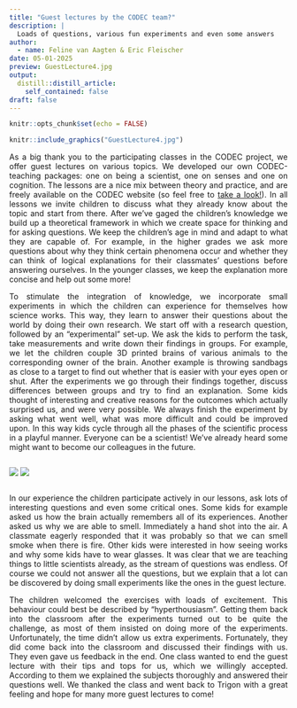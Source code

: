 ```yaml
---
title: "Guest lectures by the CODEC team?"
description: |
  Loads of questions, various fun experiments and even some answers
author:
  - name: Feline van Aagten & Eric Fleischer
date: 05-01-2025
preview: GuestLecture4.jpg
output:
  distill::distill_article:
    self_contained: false
draft: false
---
```


<style>
body {
text-align: justify}
</style>

```r
knitr::opts_chunk$set(echo = FALSE)
```

```r
knitr::include_graphics("GuestLecture4.jpg")
```

As a big thank you to the participating classes in the CODEC project, we offer guest lectures on various topics. We developed our own CODEC-teaching packages: one on being a scientist, one on senses and one on cognition. The lessons are a nice mix between theory and practice, and are freely available on the CODEC website (so feel free to [take a look!](https://www.codecstudie.nl/klas.html)). In all lessons we invite children to discuss what they already know about the topic and start from there. After we’ve gaged the children’s knowledge we build up a theoretical framework in which we create space for thinking and for asking questions. We keep the children’s age in mind and adapt to what they are capable of. For example, in the higher grades we ask more questions about why they think certain phenomena occur and whether they can think of logical explanations for their classmates’ questions before answering ourselves. In the younger classes, we keep the explanation more concise and help out some more!

To stimulate the integration of knowledge, we incorporate small experiments in which the children can experience for themselves how science works. This way, they learn to answer their questions about the world by doing their own research. We start off with a research question, followed by an “experimental” set-up. We ask the kids to perform the task, take measurements and write down their findings in groups. For example, we let the children couple 3D printed brains of various animals to the corresponding owner of the brain. Another example is throwing sandbags as close to a target to find out whether that is easier with your eyes open or shut. After the experiments we go through their findings together, discuss differences between groups and try to find an explanation. Some kids thought of interesting and creative reasons for the outcomes which actually surprised us, and were very possible. We always finish the experiment by asking what went well, what was more difficult and could be improved upon. In this way kids cycle through all the phases of the scientific process in a playful manner. Everyone can be a scientist! We’ve already heard some might want to become our colleagues in the future.

<div style="display: flex; gap: 10px; align-items: center;">
  <img src="GuestLecture5.jpg" style="max-width: 48%;">
  <img src="GuestLecture6.jpg" style="max-width: 48%;">
</div>

In our experience the children participate actively in our lessons, ask lots of interesting questions and even some critical ones. Some kids for example asked us how the brain actually remembers all of its experiences. Another asked us why we are able to smell. Immediately a hand shot into the air. A classmate eagerly responded that it was probably so that we can smell smoke when there is fire. Other kids were interested in how seeing works and why some kids have to wear glasses. It was clear that we are teaching things to little scientists already, as the stream of questions was endless. Of course we could not answer all the questions, but we explain that a lot can be discovered by doing small experiments like the ones in the guest lecture. 

The children welcomed the exercises with loads of excitement. This behaviour could best be described by “hyperthousiasm”. Getting them back into the classroom after the experiments turned out to be quite the challenge, as most of them insisted on doing more of the experiments. Unfortunately, the time didn’t allow us extra experiments. Fortunately, they did come back into the classroom and discussed their findings with us. They even gave us feedback in the end. One class wanted to end the guest lecture with their tips and tops for us, which we willingly accepted. According to them we explained the subjects thoroughly and answered their questions well. We thanked the class and went back to Trigon with a great feeling and hope for many more guest lectures to come!
